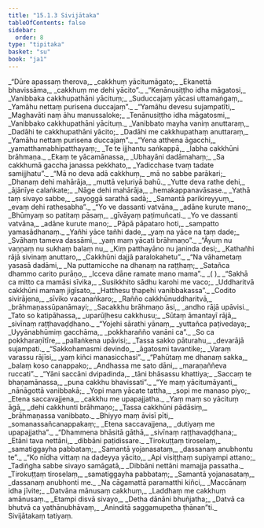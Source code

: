 ```yaml
---
title: "15.1.3 Sivijātaka"
tableOfContents: false
sidebar:
  order: 8
type: "tipitaka"
basket: "su"
book: "ja1"
---
```



<DynamicBreadcrumb />

<Division number="52" book="ja1" bookNo="22" page="161">

<Paragraph number="2906" type="verses" book="ja1">
_“Dūre apassaṃ therova,_  
_cakkhuṃ yācitumāgato;_  
_Ekanettā bhavissāma,_  
_cakkhuṃ me dehi yācito”._  

</Paragraph>

</Division>
<Division number="53" book="ja1" bookNo="22" page="161">

<Paragraph number="2907" type="verses" book="ja1">
_“Kenānusiṭṭho idha māgatosi,_  
_Vanibbaka cakkhupathāni yācituṃ;_  
_Suduccajaṃ yācasi uttamaṅgaṃ,_  
_Yamāhu nettaṃ purisena duccajaṃ”._  

</Paragraph>

</Division>
<Division number="54" book="ja1" bookNo="22" page="161">

<Paragraph number="2908" type="verses" book="ja1">
_“Yamāhu devesu sujampatīti,_  
_Maghavāti naṃ āhu manussaloke;_  
_Tenānusiṭṭho idha māgatosmi,_  
_Vanibbako cakkhupathāni yācituṃ._  

</Paragraph>

</Division>
<Division number="55" book="ja1" bookNo="22" page="161">

<Paragraph number="2909" type="verses" book="ja1">
_Vanibbato mayha vaniṃ anuttaraṃ,_  
_Dadāhi te cakkhupathāni yācito;_  
_Dadāhi me cakkhupathaṃ anuttaraṃ,_  
_Yamāhu nettaṃ purisena duccajaṃ”._  

</Paragraph>

</Division>
<Division number="56" book="ja1" bookNo="22" page="162">

<Paragraph number="2910" type="verses" book="ja1">
_“Yena atthena āgacchi,_  
_yamatthamabhipatthayaṃ;_  
_Te te ijjhantu saṅkappā,_  
_labha cakkhūni brāhmaṇa._  

</Paragraph>

</Division>
<Division number="57" book="ja1" bookNo="22" page="144">

<Paragraph number="2911" type="verses" book="ja1">
_Ekaṃ te yācamānassa,_  
_Ubhayāni dadāmahaṃ;_  
_Sa cakkhumā gaccha janassa pekkhato,_  
_Yadicchase tvaṃ tadate samijjhatu”._  

</Paragraph>

</Division>
<Division number="58" book="ja1" bookNo="22" page="182">

<Paragraph number="2912" type="verses" book="ja1">
_“Mā no deva adā cakkhuṃ,_  
_mā no sabbe parākari;_  
_Dhanaṃ dehi mahārāja,_  
_muttā veḷuriyā bahū._  

</Paragraph>

</Division>
<Division number="59" book="ja1" bookNo="22" page="162">

<Paragraph number="2913" type="verses" book="ja1">
_Yutte deva rathe dehi,_  
_ājānīye calaṅkate;_  
_Nāge dehi mahārāja,_  
_hemakappanavāsase._  

</Paragraph>

</Division>
<Division number="60" book="ja1" bookNo="22" page="162">

<Paragraph number="2914" type="verses" book="ja1">
_Yathā taṃ sivayo sabbe,_  
_sayoggā sarathā sadā;_  
_Samantā parikireyyuṃ,_  
_evaṃ dehi rathesabha”._  

</Paragraph>

</Division>
<Division number="61" book="ja1" bookNo="22" page="162">

<Paragraph number="2915" type="verses" book="ja1">
_“Yo ve dassanti vatvāna,_  
_adāne kurute mano;_  
_Bhūmyaṃ so patitaṃ pāsaṃ,_  
_gīvāyaṃ paṭimuñcati._  

</Paragraph>

</Division>
<Division number="62" book="ja1" bookNo="22" page="162">

<Paragraph number="2916" type="verses" book="ja1">
_Yo ve dassanti vatvāna,_  
_adāne kurute mano;_  
_Pāpā pāpataro hoti,_  
_sampatto yamasādhanaṃ._  

</Paragraph>

</Division>
<Division number="63" book="ja1" bookNo="22" page="162">

<Paragraph number="2917" type="verses" book="ja1">
_Yañhi yāce tañhi dade,_  
_yaṃ na yāce na taṃ dade;_  
_Svāhaṃ tameva dassāmi,_  
_yaṃ maṃ yācati brāhmaṇo”._  

</Paragraph>

</Division>
<Division number="64" book="ja1" bookNo="22" page="162">

<Paragraph number="2918" type="verses" book="ja1">
_“Āyuṃ nu vaṇṇaṃ nu sukhaṃ balaṃ nu,_  
_Kiṃ patthayāno nu janinda desi;_  
_Kathañhi rājā sivinaṃ anuttaro,_  
_Cakkhūni dajjā paralokahetu”._  

</Paragraph>

</Division>
<Division number="65" book="ja1" bookNo="22" page="163">

<Paragraph number="2919" type="verses" book="ja1">
_“Na vāhametaṃ yasasā dadāmi,_  
_Na puttamicche na dhanaṃ na raṭṭhaṃ;_  
_Satañca dhammo carito purāṇo,_  
_Icceva dāne ramate mano mama”._  
_( )_  

</Paragraph>

</Division>
<Division number="66" book="ja1" bookNo="22" page="163">

<Paragraph number="2920" type="verses" book="ja1">
_“Sakhā ca mitto ca mamāsi sīvika,_  
_Susikkhito sādhu karohi me vaco;_  
_Uddharitvā cakkhūni mamaṃ jigīsato,_  
_Hatthesu ṭhapehi vanibbakassa”._  

</Paragraph>

</Division>
<Division number="67" book="ja1" bookNo="22" page="163">

<Paragraph number="2921" type="verses" book="ja1">
_Codito sivirājena,_  
_sīviko vacanaṅkaro;_  
_Rañño cakkhūnuddharitvā,_  
_brāhmaṇassūpanāmayi;_  
_Sacakkhu brāhmaṇo āsi,_  
_andho rājā upāvisi._  

</Paragraph>

</Division>
<Division number="68" book="ja1" bookNo="22" page="163">

<Paragraph number="2922" type="verses" book="ja1">
_Tato so katipāhassa,_  
_uparūḷhesu cakkhusu;_  
_Sūtaṃ āmantayī rājā,_  
_sivīnaṃ raṭṭhavaḍḍhano._  

</Paragraph>

</Division>
<Division number="69" book="ja1" bookNo="22" page="163">

<Paragraph number="2923" type="verses" book="ja1">
_“Yojehi sārathi yānaṃ,_  
_yuttañca paṭivedaya;_  
_Uyyānabhūmiṃ gacchāma,_  
_pokkharañño vanāni ca”._  

</Paragraph>

</Division>
<Division number="70" book="ja1" bookNo="22" page="163">

<Paragraph number="2924" type="verses" book="ja1">
_So ca pokkharaṇītīre,_  
_pallaṅkena upāvisi;_  
_Tassa sakko pāturahu,_  
_devarājā sujampati._  

</Paragraph>

</Division>
<Division number="71" book="ja1" bookNo="22" page="163">

<Paragraph number="2925" type="verses" book="ja1">
_“Sakkohamasmi devindo,_  
_āgatosmi tavantike;_  
_Varaṃ varassu rājīsi,_  
_yaṃ kiñci manasicchasi”._  

</Paragraph>

</Division>
<Division number="72" book="ja1" bookNo="22" page="164">

<Paragraph number="2926" type="verses" book="ja1">
_“Pahūtaṃ me dhanaṃ sakka,_  
_balaṃ koso canappako;_  
_Andhassa me sato dāni,_  
_maraṇaññeva ruccati”._  

</Paragraph>

</Division>
<Division number="73" book="ja1" bookNo="22" page="164">

<Paragraph number="2927" type="verses" book="ja1">
_“Yāni saccāni dvipadinda,_  
_tāni bhāsassu khattiya;_  
_Saccaṃ te bhaṇamānassa,_  
_puna cakkhu bhavissati”._  

</Paragraph>

</Division>
<Division number="74" book="ja1" bookNo="22" page="164">

<Paragraph number="2928" type="verses" book="ja1">
_“Ye maṃ yācitumāyanti,_  
_nānāgottā vanibbakā;_  
_Yopi maṃ yācate tattha,_  
_sopi me manaso piyo;_  
_Etena saccavajjena,_  
_cakkhu me upapajjatha._  

</Paragraph>

</Division>
<Division number="75" book="ja1" bookNo="22" page="164">

<Paragraph number="2929" type="verses" book="ja1">
_Yaṃ maṃ so yācituṃ āgā,_  
_dehi cakkhunti brāhmaṇo;_  
_Tassa cakkhūni pādāsiṃ,_  
_brāhmaṇassa vanibbato._  

</Paragraph>

</Division>
<Division number="76" book="ja1" bookNo="22" page="165">

<Paragraph number="2930" type="verses" book="ja1">
_Bhiyyo maṃ āvisī pīti,_  
_somanassañcanappakaṃ;_  
_Etena saccavajjena,_  
_dutiyaṃ me upapajjatha”._  

</Paragraph>

</Division>
<Division number="77" book="ja1" bookNo="22" page="165">

<Paragraph number="2931" type="verses" book="ja1">
_“Dhammena bhāsitā gāthā,_  
_sivīnaṃ raṭṭhavaḍḍhana;_  
_Etāni tava nettāni,_  
_dibbāni paṭidissare._  

</Paragraph>

</Division>
<Division number="78" book="ja1" bookNo="22" page="165">

<Paragraph number="2932" type="verses" book="ja1">
_Tirokuṭṭaṃ tiroselaṃ,_  
_samatiggayha pabbataṃ;_  
_Samantā yojanasataṃ,_  
_dassanaṃ anubhontu te”._  

</Paragraph>

</Division>
<Division number="79" book="ja1" bookNo="22" page="165">

<Paragraph number="2933" type="verses" book="ja1">
_“Ko nīdha vittaṃ na dadeyya yācito,_  
_Api visiṭṭhaṃ supiyampi attano;_  
_Tadiṅgha sabbe sivayo samāgatā,_  
_Dibbāni nettāni mamajja passatha._  

</Paragraph>

</Division>
<Division number="80" book="ja1" bookNo="22" page="165">

<Paragraph number="2934" type="verses" book="ja1">
_Tirokuṭṭaṃ tiroselaṃ,_  
_samatiggayha pabbataṃ;_  
_Samantā yojanasataṃ,_  
_dassanaṃ anubhonti me._  

</Paragraph>

</Division>
<Division number="81" book="ja1" bookNo="22" page="165">

<Paragraph number="2935" type="verses" book="ja1">
_Na cāgamattā paramatthi kiñci,_  
_Maccānaṃ idha jīvite;_  
_Datvāna mānusaṃ cakkhuṃ,_  
_Laddhaṃ me cakkhuṃ amānusaṃ._  

</Paragraph>

</Division>
<Division number="82" book="ja1" bookNo="22" page="165">

<Paragraph number="2936" type="verses" book="ja1">
_Etampi disvā sivayo,_  
_Detha dānāni bhuñjatha;_  
_Datvā ca bhutvā ca yathānubhāvaṃ,_  
_Aninditā saggamupetha ṭhānan”ti._  


</Paragraph>
</Division>

<Paragraph number="2937" type="center" book="ja1">
Sivijātakaṃ tatiyaṃ.
</Paragraph>